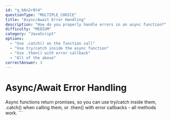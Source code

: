 ```yaml
---
id: "q_b6n2r8t4"
questionType: "MULTIPLE_CHOICE"
title: "Async/Await Error Handling"
description: "How do you properly handle errors in an async function?"
difficulty: "MEDIUM"
category: "JavaScript"
options:
  - "Use .catch() on the function call"
  - "Use try/catch inside the async function"
  - "Use .then() with error callback"
  - "All of the above"
correctAnswer: 3
---
```


# Async/Await Error Handling

Async functions return promises, so you can use try/catch inside them, .catch() when calling them, or .then() with error callbacks - all methods work.
\`\`\`
